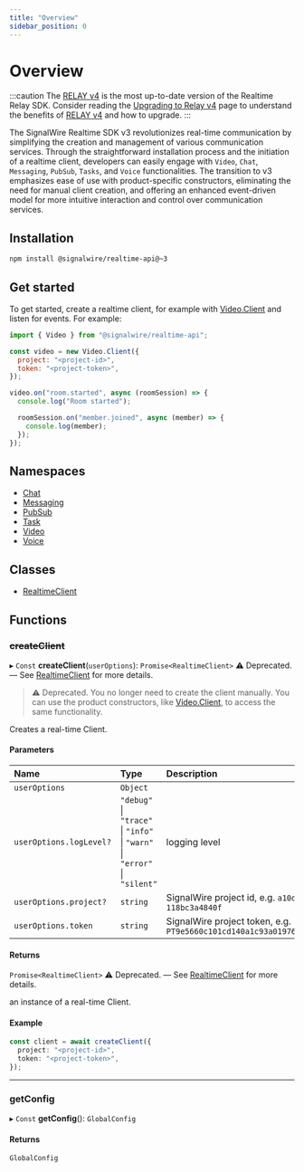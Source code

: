 ```yaml
---
title: "Overview"
sidebar_position: 0
---
```


# Overview

:::caution
The [RELAY v4](/sdks/reference/realtime-sdk/) is the most up-to-date version of the Realtime Relay SDK.
Consider reading the [Upgrading to Relay v4](/sdks/reference/realtime-sdk/guides/upgrading-to-relay-v4) page to understand the benefits of
[RELAY v4](/sdks/reference/realtime-sdk/) and how to upgrade.
:::

The SignalWire Realtime SDK v3 revolutionizes real-time communication by simplifying the creation
and management of various communication services.
Through the straightforward installation process and the initiation of a realtime client,
developers can easily engage with `Video`, `Chat`, `Messaging`, `PubSub`, `Tasks`, and `Voice` functionalities.
The transition to v3 emphasizes ease of use with product-specific constructors, eliminating the need for manual client creation,
and offering an enhanced event-driven model for more intuitive interaction and control over communication services.

## Installation

```bash npm2yarn
npm install @signalwire/realtime-api@~3
```

## Get started

To get started, create a realtime client, for example with [Video.Client](./video/video-roomsession.mdx) and listen for events. For example:

```javascript
import { Video } from "@signalwire/realtime-api";

const video = new Video.Client({
  project: "<project-id>",
  token: "<project-token>",
});

video.on("room.started", async (roomSession) => {
  console.log("Room started");

  roomSession.on("member.joined", async (member) => {
    console.log(member);
  });
});
```

## Namespaces

- [Chat](./chat/index.mdx)
- [Messaging](./messaging/index.mdx)
- [PubSub](./pubsub/index.mdx)
- [Task](./task/index.mdx)
- [Video](./video/index.mdx)
- [Voice](./voice/index.mdx)

## Classes

- [RealtimeClient](./realtimeclient/index.mdx)

## Functions

### ~~createClient~~

▸ `Const` **createClient**(`userOptions`): `Promise<RealtimeClient>` ⚠️ Deprecated. — See [RealtimeClient](./realtimeclient/index.mdx) for more details.

> ⚠️ Deprecated.
> You no longer need to create the client manually. You can use the product constructors, like [Video.Client](./video/video-roomsession.mdx), to access the same functionality.

Creates a real-time Client.

#### Parameters

| Name                    | Type                                                                      | Description                                                                                    |
| :---------------------- | :------------------------------------------------------------------------ | :--------------------------------------------------------------------------------------------- |
| `userOptions`           | `Object`                                                                  |                                                                                                |
| `userOptions.logLevel?` | `"debug"` \| `"trace"` \| `"info"` \| `"warn"` \| `"error"` \| `"silent"` | logging level                                                                                  |
| `userOptions.project?`  | `string`                                                                  | SignalWire project id, e.g. <code>a10d8a9f-2166-4e82-56ff-118bc3a4840f</code>                  |
| `userOptions.token`     | `string`                                                                  | SignalWire project token, e.g. <code>PT9e5660c101cd140a1c93a0197640a369cf5f16975a0079c9</code> |

#### Returns

`Promise<RealtimeClient>` ⚠️ Deprecated. — See [RealtimeClient](./realtimeclient/index.mdx) for more details.

an instance of a real-time Client.

#### Example

```typescript
const client = await createClient({
  project: "<project-id>",
  token: "<project-token>",
});
```

---

### getConfig

▸ `Const` **getConfig**(): `GlobalConfig`

#### Returns

`GlobalConfig`
